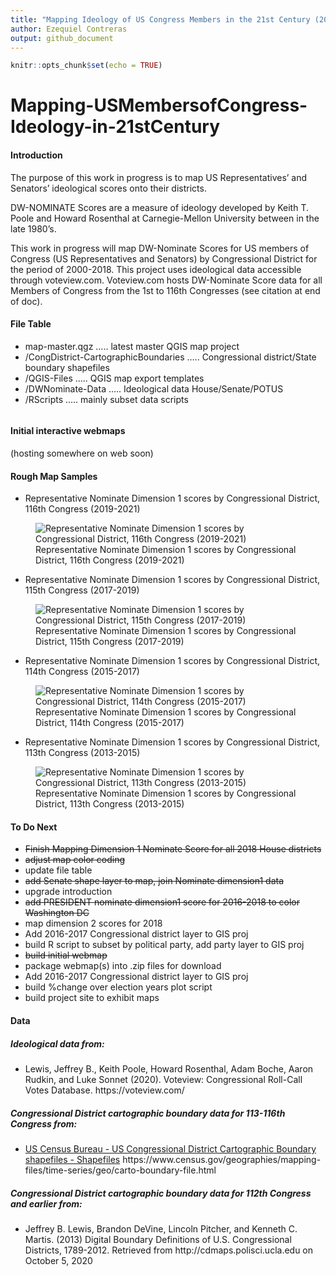 ```yaml
---
title: "Mapping Ideology of US Congress Members in the 21st Century (2000-2018)"
author: Ezequiel Contreras
output: github_document
---
```


```r
knitr::opts_chunk$set(echo = TRUE)
```

# Mapping-USMembersofCongress-Ideology-in-21stCentury #

#### Introduction ####

The purpose of this work in progress is to map US Representatives' and Senators' ideological scores onto their districts.

DW-NOMINATE Scores are a measure of ideology developed by Keith T. Poole and Howard Rosenthal at Carnegie-Mellon University between in the late 1980's. 

This work in progress will map DW-Nominate Scores for US members of Congress (US Representatives and Senators) by Congressional District for the period of 2000-2018. This project uses ideological data accessible through voteview.com. Voteview.com hosts DW-Nominate Score data for all Members of Congress from the 1st to 116th Congresses (see citation at end of doc).

#### File Table ####

- map-master.qgz ..... latest master QGIS map project
- /CongDistrict-CartographicBoundaries ..... Congressional district/State boundary shapefiles
- /QGIS-Files ..... QGIS map export templates
- /DWNominate-Data ..... Ideological data House/Senate/POTUS
- /RScripts ..... mainly subset data scripts
```r
```
#### Initial interactive webmaps ####

(hosting somewhere on web soon)


#### Rough Map Samples ####

- Representative Nominate Dimension 1 scores by Congressional District, 116th Congress (2019-2021)

![Representative Nominate Dimension 1 scores by Congressional District, 116th Congress (2019-2021)](maps_png/nl_116_MasterView_Massive.png)

- Representative Nominate Dimension 1 scores by Congressional District, 115th Congress (2017-2019)

![Representative Nominate Dimension 1 scores by Congressional District, 115th Congress (2017-2019)](maps_png/nl_115_MasterView_Massive.png)

- Representative Nominate Dimension 1 scores by Congressional District, 114th Congress (2015-2017)

![Representative Nominate Dimension 1 scores by Congressional District, 114th Congress (2015-2017)](maps_png/nl_114_MasterView_Massive.png)

- Representative Nominate Dimension 1 scores by Congressional District, 113th Congress (2013-2015)

![Representative Nominate Dimension 1 scores by Congressional District, 113th Congress (2013-2015)](maps_png/nl_113_MasterView_Massive.png)



#### To Do Next ####

- ~~Finish Mapping Dimension 1 Nominate Score for all 2018 House districts~~
- ~~adjust map color coding~~
- update file table
- ~~add Senate shape layer to map, join Nominate dimension1 data~~
- upgrade introduction
- ~~add PRESIDENT nominate dimension1 score for 2016-2018 to color Washington DC~~
- map dimension 2 scores for 2018
- Add 2016-2017 Congressional district layer to GIS proj
- build R script to subset by political party, add party layer to GIS proj 
- ~~build initial webmap~~ 
- package webmap(s) into .zip files for download
- Add 2016-2017 Congressional district layer to GIS proj
- build %change over election years plot script
- build project site to exhibit maps


#### Data ####

##### Ideological data from: #####

* Lewis, Jeffrey B., Keith Poole, Howard Rosenthal, Adam Boche, Aaron Rudkin, and Luke Sonnet (2020). Voteview: Congressional Roll-Call Votes Database. https://voteview.com/

##### Congressional District cartographic boundary data for 113-116th Congress from: #####

* [US Census Bureau - US Congressional District Cartographic Boundary shapefiles - Shapefiles](https://www.census.gov/geographies/mapping-files/time-series/geo/carto-boundary-file.html) https://www.census.gov/geographies/mapping-files/time-series/geo/carto-boundary-file.html

##### Congressional District cartographic boundary data for 112th Congress and earlier from: #####

* Jeffrey B. Lewis, Brandon DeVine, Lincoln Pitcher, and Kenneth C. Martis. (2013) Digital Boundary Definitions of U.S. Congressional Districts, 1789-2012. Retrieved from http://cdmaps.polisci.ucla.edu on October 5, 2020


